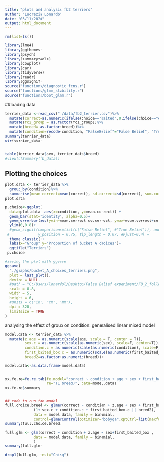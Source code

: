 ```yaml
---
title: "plots and analysis fb2 terriers"
author: "Lucrezia Lonardo"
date: "03/11/2020"
output: html_document
---
```


```r
rm(list=ls())

library(lme4)
library(ggthemes)
library(psych)
library(summarytools)
library(cowplot)
library(car)
library(tidyverse)
library(readr)
library(ggsignif)
source("functions/diagnostic_fcns.r")
source("functions/glmm_stability.r")
source("functions/boot_glmm.r")

```

##loading data

```r

terrier_data <-read_csv("./data/fb2_terrier.csv")%>%
  mutate(correct=as.numeric(ifelse(choice=="baited",0,ifelse(choice=="empty",1,""))))%>%
  mutate(fci_group = as.factor(fci_group))%>%
  mutate(breed= as.factor(breed))%>%
  mutate(condition=recode(condition, "FalseBelief"="False Belief", "TrueBelief"="True Belief"))
summary(terrier_data)
str(terrier_data)


table(terrier_data$sex, terrier_data$breed)
#view(dfSummary(fb_data))

```

## Plotting the choices

```r
plot.data <- terrier_data %>%
  group_by(condition)%>%
  summarise(mean.correct=mean(correct), sd.correct=sd(correct), sum.correct=sum(correct), median.correct=median(correct), n.correct=length(correct), se.correct=sd(correct)/sqrt(length(correct)))
plot.data

p.choice<-ggplot(
  data=plot.data, aes(x=condition, y=mean.correct)) +
  geom_bar(stat="identity", alpha=0.5)+
  geom_errorbar(aes(ymin=mean.correct-se.correct, ymax=mean.correct+se.correct), width=.2) +
  ylim(0,0.8)+
  #geom_signif(comparisons=list(c("False Belief", #"True Belief")), annotations="*",
 #             y_position = 0.75, tip_length = 0.07, #vjust=0.4) +
  theme_classic()+
  labs(x="Group",y="Proportion of bucket A choices")+
  ggtitle("Terriers")
 p.choice
 
#saving the plot with ggsave
ggsave(
  "./graphs/bucket_A_choices_terriers.png",
  plot = last_plot(),
  device = NULL,
  #path = "C:/Users/lonardol/Desktop/False Belief experiment/FB_2_follow_up/Graphs/Terriers",
  scale = 0.8,
  width = 5,
  height = 6,
  #units = c("in", "cm", "mm"),
  dpi = 320,
  limitsize = TRUE
)
```

analysing the effect of group on condition: generalised linear mixed model

```r
model.data <- terrier_data %>% 
  mutate(z.age = as.numeric(scale(age, scale = T, center = T)),
         sex.c = as.numeric(scale(as.numeric(sex), scale=F, center=T)),
         condition.c = as.numeric(scale(as.numeric(condition), scale=F, center=T)),
         first_baited_box.c = as.numeric(scale(as.numeric(first_baited_box), scale=F, center=T)),
         breed2=as.factor(as.numeric(breed)))

model.data<-as.data.frame(model.data)


xx.fe.re=fe.re.tab(fe.model="correct ~ condition + age + sex + first_baited_box",
                   re="(1|breed)", data=model.data)
xx.fe.re$summary


## code to run the model
full.choice.breed <- glmer(correct ~ condition + z.age + sex + first_baited_box+
             (1+ sex.c + condition.c + first_baited_box.c || breed2), 
             data = model.data, family = binomial, 
             control=glmerControl(optimizer="bobyqa",optCtrl=list(maxfun=2e5)))
summary(full.choice.breed)

full.glm <- glm(correct ~ condition + z.age + sex+first_baited_box , 
             data = model.data, family = binomial, 
             )
summary(full.glm)

drop1(full.glm, test="Chisq")

```
